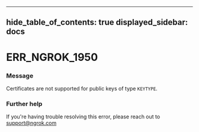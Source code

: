 

---
hide_table_of_contents: true
displayed_sidebar: docs
---


# ERR_NGROK_1950

### Message
Certificates are not supported for public keys of type `KEYTYPE`.

<ErrorDetails />



### Further help
If you're having trouble resolving this error, please reach out to [support@ngrok.com](mailto:support@ngrok.com?subject=Help%20with%20ERR_NGROK_1950)


